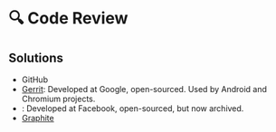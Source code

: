 
# 🔍 Code Review

## Solutions

- GitHub
- [Gerrit](https://gerrit.googlesource.com/gerrit/): Developed at Google, open-sourced. Used by Android and Chromium projects.
- <GitHubBadge slug="phacility/phabricator" />: Developed at Facebook,
  open-sourced, but now archived.
- [Graphite](https://graphite.dev/)

